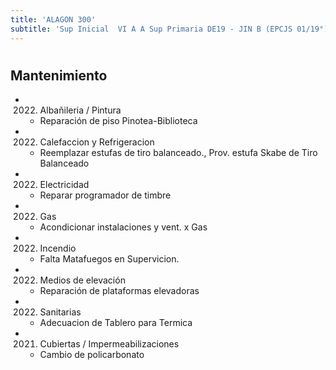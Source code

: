 ```yaml
---
title: 'ALAGON 300'
subtitle: 'Sup Inicial  VI A A Sup Primaria DE19 - JIN B (EPCJS 01/19°) HOMERO MANZI - EPC N° 01 MARIA SILVENTI DE AMATO - ESC. DE MUSICA N° 12'
---
```


#


## Mantenimiento

*  (2022) Albañileria / Pintura 
    + Reparación de piso Pinotea-Biblioteca

*  (2022) Calefaccion y Refrigeracion 
    + Reemplazar estufas de tiro balanceado., Prov. estufa Skabe de Tiro Balanceado

*  (2022) Electricidad 
    + Reparar programador de timbre

*  (2022) Gas 
    + Acondicionar instalaciones y vent. x Gas

*  (2022) Incendio 
    + Falta Matafuegos en Supervicion.

*  (2022) Medios de elevación 
    + Reparación de plataformas elevadoras

*  (2022) Sanitarias 
    + Adecuacion de Tablero para Termica

*  (2021) Cubiertas / Impermeabilizaciones 
    + Cambio de policarbonato



